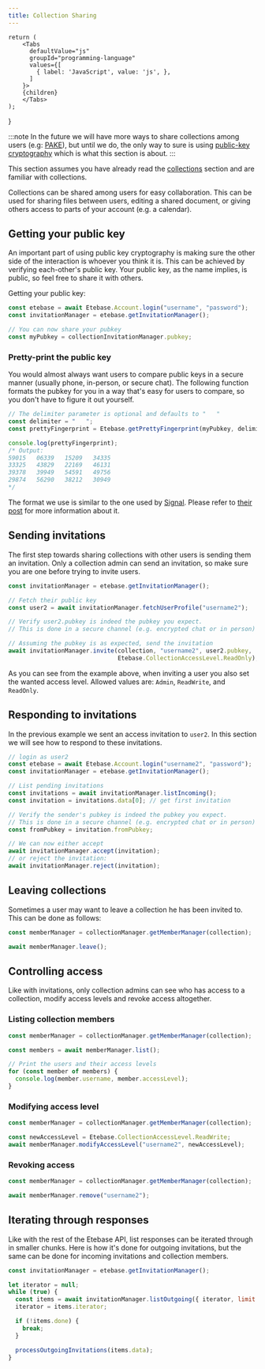 ```yaml
---
title: Collection Sharing
---
```



    return (
        <Tabs
          defaultValue="js"
          groupId="programming-language"
          values={[
            { label: 'JavaScript', value: 'js', },
          ]
        }>
        {children}
        </Tabs>
    );
}


:::note
In the future we will have more ways to share collections among users (e.g: [PAKE](https://en.wikipedia.org/wiki/Password-authenticated_key_agreement)), but until we do, the only way to sure is using [public-key cryptography](https://en.wikipedia.org/wiki/Public-key_cryptography) which is what this section is about.
:::

This section assumes you have already read the [collections](./using_collections) section and are familiar with collections.

Collections can be shared among users for easy collaboration. This can be used for sharing files between users, editing a shared document, or giving others access to parts of your account (e.g. a calendar).

## Getting your public key

An important part of using public key cryptography is making sure the other side of the interaction is whoever you think it is. This can be achieved by verifying each-other's public key. Your public key, as the name implies, is public, so feel free to share it with others.

Getting your public key:

<CodeTabs>
<TabItem value="js">

```js
const etebase = await Etebase.Account.login("username", "password");
const invitationManager = etebase.getInvitationManager();

// You can now share your pubkey
const myPubkey = collectionInvitationManager.pubkey;
```

</TabItem>
</CodeTabs>

### Pretty-print the public key

You would almost always want users to compare public keys in a secure manner (usually phone, in-person, or secure chat).
The following function formats the pubkey for you in a way that's easy for users to compare, so you don't have to figure it out yourself.

<CodeTabs>
<TabItem value="js">

```js
// The delimiter parameter is optional and defaults to "   "
const delimiter = "   ";
const prettyFingerprint = Etebase.getPrettyFingerprint(myPubkey, delimiter);

console.log(prettyFingerprint);
/* Output:
59015   06339   15209   34335
33325   43829   22169   46131
39378   39949   54591   49756
29874   56290   38212   30949
*/
```

</TabItem>
</CodeTabs>

The format we use is similar to the one used by [Signal](https://signal.org). Please refer to [their post](https://signal.org/blog/safety-number-updates/) for more information about it.


## Sending invitations

The first step towards sharing collections with other users is sending them an invitation. Only a collection admin can send an invitation, so make sure you are one before trying to invite users.

<CodeTabs>
<TabItem value="js">

```js
const invitationManager = etebase.getInvitationManager();

// Fetch their public key
const user2 = await invitationManager.fetchUserProfile("username2");

// Verify user2.pubkey is indeed the pubkey you expect.
// This is done in a secure channel (e.g. encrypted chat or in person)

// Assuming the pubkey is as expected, send the invitation
await invitationManager.invite(collection, "username2", user2.pubkey,
                               Etebase.CollectionAccessLevel.ReadOnly);
```

</TabItem>
</CodeTabs>

As you can see from the example above, when inviting a user you also set the wanted access level. Allowed values are: `Admin`, `ReadWrite`, and `ReadOnly`.


## Responding to invitations

In the previous example we sent an access invitation to `user2`. In this section we will see how to respond to these invitations.

<CodeTabs>
<TabItem value="js">

```js
// login as user2
const etebase = await Etebase.Account.login("username2", "password");
const invitationManager = etebase.getInvitationManager();

// List pending invitations
const invitations = await invitationManager.listIncoming();
const invitation = invitations.data[0]; // get first invitation

// Verify the sender's pubkey is indeed the pubkey you expect.
// This is done in a secure channel (e.g. encrypted chat or in person)
const fromPubkey = invitation.fromPubkey;

// We can now either accept
await invitationManager.accept(invitation);
// or reject the invitation:
await invitationManager.reject(invitation);
```

</TabItem>
</CodeTabs>

## Leaving collections

Sometimes a user may want to leave a collection he has been invited to. This can be done as follows:

<CodeTabs>
<TabItem value="js">

```js
const memberManager = collectionManager.getMemberManager(collection);

await memberManager.leave();
```

</TabItem>
</CodeTabs>


## Controlling access

Like with invitations, only collection admins can see who has access to a collection, modify access levels and revoke access altogether.

### Listing collection members

<CodeTabs>
<TabItem value="js">

```js
const memberManager = collectionManager.getMemberManager(collection);

const members = await memberManager.list();

// Print the users and their access levels
for (const member of members) {
  console.log(member.username, member.accessLevel);
}
```

</TabItem>
</CodeTabs>


### Modifying access level

<CodeTabs>
<TabItem value="js">

```js
const memberManager = collectionManager.getMemberManager(collection);

const newAccessLevel = Etebase.CollectionAccessLevel.ReadWrite;
await memberManager.modifyAccessLevel("username2", newAccessLevel);
```

</TabItem>
</CodeTabs>


### Revoking access

<CodeTabs>
<TabItem value="js">

```js
const memberManager = collectionManager.getMemberManager(collection);

await memberManager.remove("username2");
```

</TabItem>
</CodeTabs>


## Iterating through responses

Like with the rest of the Etebase API, list responses can be iterated through in smaller chunks.
Here is how it's done for outgoing invitations, but the same can be done for incoming invitations and collection members.

<CodeTabs>
<TabItem value="js">

```js
const invitationManager = etebase.getInvitationManager();

let iterator = null;
while (true) {
  const items = await invitationManager.listOutgoing({ iterator, limit: 30 });
  iterator = items.iterator;

  if (!items.done) {
    break;
  }

  processOutgoingInvitations(items.data);
}
```

</TabItem>
</CodeTabs>
